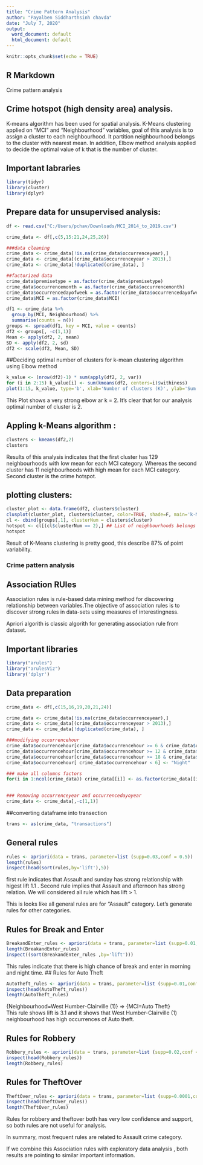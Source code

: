 ---
title: "Crime Pattern Analysis"
author: "Payalben Siddharthsinh chavda"
date: "July 7, 2020"
output:
  word_document: default
  html_document: default
---

```{r setup, include=FALSE}
knitr::opts_chunk$set(echo = TRUE)
```

## R Markdown

Crime pattern analysis

## Crime hotspot (high density area) analysis.

K-means algorithm has been used for spatial analysis. K-Means clustering applied on "MCI" and "Neighbourhood" variables, goal of this analysis is to assign a cluster to each neighbourhood. It partition neighbourhood belongs to the cluster with nearest mean. In addition, Elbow method analysis applied to decide the optimal value of k that is the number of cluster.

## Important labraries
```{r}
library(tidyr)
library(cluster)
library(dplyr)
```

## Prepare data for unsupervised analysis:
```{r}
df <- read.csv("C:/Users/pchav/Downloads/MCI_2014_to_2019.csv")

crime_data <- df[,c(5,15:21,24,25,26)]

###data cleaning
crime_data <- crime_data[!is.na(crime_data$occurrenceyear),]
crime_data <- crime_data[(crime_data$occurrenceyear > 2013),]
crime_data <- crime_data[!duplicated(crime_data), ]

##factorized data
crime_data$premisetype = as.factor(crime_data$premisetype)
crime_data$occurrencemonth = as.factor(crime_data$occurrencemonth)
crime_data$occurrencedayofweek = as.factor(crime_data$occurrencedayofweek)
crime_data$MCI = as.factor(crime_data$MCI)

df1 <- crime_data %>%
  group_by(MCI, Neighbourhood) %>%
  summarise(counts = n())
groups <- spread(df1, key = MCI, value = counts)
df2 <- groups[, -c(1,1)]
Mean <- apply(df2, 2, mean)
SD <- apply(df2, 2, sd)
df2 <- scale(df2, Mean, SD)

```

##Deciding optimal number of clusters for k-mean clustering algorithm using Elbow method
```{r}
k_value <- (nrow(df2)-1) * sum(apply(df2, 2, var))
for (i in 2:15) k_value[i] <- sum(kmeans(df2, centers=i)$withiness)
plot(1:15, k_value, type='b', xlab='Number of clusters (K)', ylab='Sum of squared distances')

```
This Plot shows a very strong elbow ar k = 2. It's clear that for our analysis optimal number of cluster is 2.

## Appling k-Means algorithm :
```{r}
clusters <- kmeans(df2,2)
clusters

```
Results of this analysis indicates that the first cluster has 129 neighbourhoods with low mean for each MCI category. Whereas the second cluster has 11 neighbourhoods with high mean for each MCI category. Second cluster is the crime hotspot.

## plotting clusters:

```{r}
cluster_plot <- data.frame(df2, clusters$cluster)
clusplot(cluster_plot, clusters$cluster, color=TRUE, shade=F, main='k-Means Cluster Analysis')
cl <- cbind(groups[,1], clusterNum = clusters$cluster) 
hotspot <- cl[(cl$clusterNum == 2),] ## List of neighbourhoods belongs to cluster 2
hotspot
```
Result of K-Means clustering is pretty good, this describe 87% of point variability.


### Crime pattern analysis
## Association RUles

Association rules is rule-based data mining method for discovering relationship between variables.The objective of association rules is to discover strong rules in data-sets using measures of interestingness.

Apriori algorith is classic algorith for generating association rule from dataset.

## Important libraries 
```{r}
library("arules")
library("arulesViz") 
library('dplyr')
```

## Data preparation
```{r}
crime_data <- df[,c(15,16,19,20,21,24)]

crime_data <- crime_data[!is.na(crime_data$occurrenceyear),]
crime_data <- crime_data[(crime_data$occurrenceyear > 2013),]
crime_data <- crime_data[!duplicated(crime_data), ]

###modifying occurrencehour
crime_data$occurrencehour[crime_data$occurrencehour >= 6 & crime_data$occurrencehour < 12] <- "Morning"
crime_data$occurrencehour[crime_data$occurrencehour >= 12 & crime_data$occurrencehour < 18] <- "Afternoon"
crime_data$occurrencehour[crime_data$occurrencehour >= 18 & crime_data$occurrencehour < 24] <- "Evening"
crime_data$occurrencehour[ crime_data$occurrencehour < 6] <- "Night"

### make all columns factors
for(i in 1:ncol(crime_data)) crime_data[[i]] <- as.factor(crime_data[[i]])

 
### Removing occurrenceyear and occurrencedayoyear
crime_data <- crime_data[,-c(1,1)]

```
##converting dataframe into transection
```{r}
trans <- as(crime_data, "transactions")
```
## General rules
```{r}
rules <- apriori(data = trans, parameter=list (supp=0.03,conf = 0.5))
length(rules)
inspect(head(sort(rules,by='lift'),5))

```
first rule indicates that Assault and sunday has strong relationship with higest lift 1.1 . Second rule implies that Assault and afternoon has strong relation. We will considered all rule which has lift > 1.

This is looks like all general rules are for "Assault" category. Let's generate rules for other categories.

## Rules for Break and Enter
```{r}
BreakandEnter_rules <- apriori(data = trans, parameter=list (supp=0.01,conf = 0.3), appearance = list (rhs="MCI=Break and Enter"))
length(BreakandEnter_rules)
inspect((sort(BreakandEnter_rules ,by='lift')))

```
This rules indicate that there is high chance of break and enter in morning and night time. 
## Rules for Auto Theft
```{r}
AutoTheft_rules <- apriori(data = trans, parameter=list (supp=0.01,conf = 0.3), appearance = list (rhs="MCI=Auto Theft"))
inspect(head(AutoTheft_rules))
length(AutoTheft_rules)
```
{Neighbourhood=West Humber-Clairville (1)}	=>	{MCI=Auto Theft}	
This rule shows lift is  3.1 and it shows that West Humber-Clairville (1) neighbourhood has high occurrences of Auto theft. 

## Rules for Robbery
```{r}
Robbery_rules <- apriori(data = trans, parameter=list (supp=0.02,conf = 0.1), appearance = list (rhs="MCI=Robbery"))
inspect(head(Robbery_rules))
length(Robbery_rules)

```
## Rules for TheftOver
```{r}
TheftOver_rules <- apriori(data = trans, parameter=list (supp=0.0001,conf = 0.1), appearance = list (rhs="MCI=Theft Over"))
inspect(head(TheftOver_rules))
length(TheftOver_rules)

```
Rules for robbery and theftover both has very low confidence and support, so both rules are not useful for analysis.

In summary, most frequent rules are related to Assault crime category.

If we combine this Association rules with exploratory data analysis , both results are pointing to similar important information.
